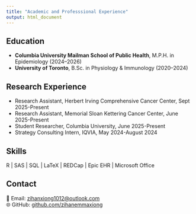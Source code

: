 ```yaml
---
title: "Academic and Professsional Experience"
output: html_document
---
```


## Education
- **Columbia University Mailman School of Public Health**, M.P.H. in Epidemiology (2024–2026)
- **University of Toronto**, B.Sc. in Physiology & Immunology (2020–2024)

## Research Experience
- Research Assistant, Herbert Irving Comprehensive Cancer Center, Sept 2025-Present
- Research Assistant, Memorial Sloan Kettering Cancer Center, June 2025-Present
- Student Researcher, Columbia University, June 2025-Present
- Strategy Consulting Intern, IQVIA, May 2024-August 2024

## Skills
R | SAS | SQL | LaTeX | REDCap | Epic EHR | Microsoft Office

## Contact
📧 Email: [zihanxiong1012@outlook.com](mailto:zihanxiong1012@outlook.com)  
🌐 GitHub: [github.com/zihanemmaxiong](https://github.com/zihanemmaxiong)
